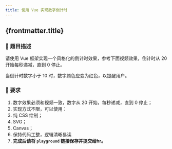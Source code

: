 ```yaml
---
title: 使用 Vue 实现数字倒计时
---
```



## {frontmatter.title}
### 📝 题目描述
请使用 Vue 框架实现一个风格化的倒计时效果，参考下面视频效果，倒计时从 20 开始每秒递减，直到 0 停止。

当倒计时数字小于 10 时，数字颜色应变为红色，以提醒用户。

<DemoVideo style="width: 50%" /> 

### 🎯 要求
1. 数字效果必须和视频一致，数字从 20 开始，每秒递减，直到 0 停止；
1. 实现方式不限，可以使用：
  1. 纯 CSS 绘制；
  2. SVG；
  3. Canvas；
2. 保持代码工整，逻辑清晰易读
3. **完成后请将 `playground` 链接保存并提交给hr。**

